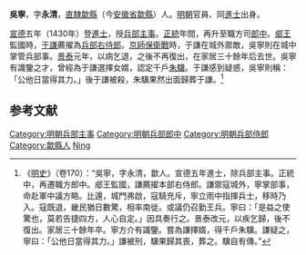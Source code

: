 '''吳寧'''，字'''永清'''，[[南直隸|直隸]][[歙縣|歙縣]]（今[[安徽省|安徽省]][[歙縣|歙縣]]）人。[[明朝|明朝]]官員、同[[進士|進士]]出身。

[[宣德|宣德]]五年（1430年）登[[進士|進士]]，授[[兵部|兵部]][[主事|主事]]。[[正统_(年号)|正統]]年間，再升至職方司[[郎中|郎中]]。[[明代宗|郕王]]監國時，[[于謙|于謙]]薦擢為[[兵部右侍郎|兵部右侍郎]]。[[京師保衛戰|京師保衛戰]]時，于謙在城外禦敵，吳寧則在城中掌管兵部事。[[景泰_(明朝)|景泰]]元年，以病乞退，之後不再復出，在家居三十餘年后去世。吳寧有識鑒之才，曾經為于謙選擇女婿，認定千戶[[朱驥|朱驥]]。于謙感到疑惑，吳寧則稱：「公他日當得其力。」後于謙被殺，朱驥果然出面歸葬于謙。<ref>《[[明史|明史]]》（卷170）：“吳寧，字永清，歙人。宣德五年進士，除兵部主事。正統中，再遷職方郎中。郕王監國，謙薦擢本部右侍郎。謙禦寇城外，寧掌部事，命赴軍中議方略。比還，城門弗啟，寇騎充斥，寧立雨中指揮兵士，移時乃入。寇既退，畿民猶日數驚，相率南徙。或議仍召勤王兵。寧曰：「是益之使驚也，莫若告捷四方，人心自定。」因具奏行之。景泰改元，以疾乞歸，後不復出。家居三十餘年卒。寧方介有識鑒。嘗為謙擇婿，得千戶朱驥。謙疑之，寧曰：「公他日當得其力。」謙被刑，驥果歸其喪，葬之。驥自有傳。”</ref>

==参考文献==
{{wikisource|明史/卷170}}
{{reflist}}

{{明朝人物小作品}}
{{宣德五年庚戌科殿試金榜}}
{{DEFAULTSORT:Wu吳}}
[[Category:明朝兵部主事|Category:明朝兵部主事]]
[[Category:明朝兵部郎中|Category:明朝兵部郎中]]
[[Category:明朝兵部侍郎|Category:明朝兵部侍郎]]
[[Category:歙縣人|Category:歙縣人]]
[[Category:吳姓|Ning]]